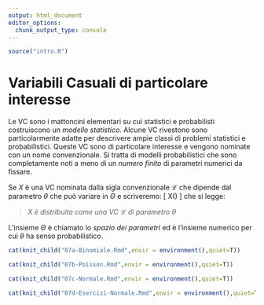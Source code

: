 ```yaml
---
output: html_document
editor_options: 
  chunk_output_type: console
---
```

```r
source("intro.R")

```

# Variabili Casuali di particolare interesse

Le VC sono i mattoncini elementari su cui statistici e probabilisti
costruiscono un _modello statistico_. Alcune VC rivestono sono 
particolarmente adatte per descrivere ampie classi di problemi statistici e probabilistici. 
Queste VC sono di particolare interesse e vengono nominate con un nome convenzionale.
Si tratta di modelli probabilistici che sono completamente noti a meno di un _numero finito_ di parametri 
numerici da fissare.

Se $X$ è una VC nominata dalla sigla convenzionale $\mathscr{L}$ che dipende dal parametro $\theta$ che può variare in $\Theta$ e scriveremo:
\[
X\sim\mathscr{L}(\theta)
\]
che si legge:

> _$X$ è distribuita come una VC $\mathscr{L}$ di parametro $\theta$_

L'insieme $\Theta$ è chiamato lo _spazio dei parametri_ ed è l'insieme numerico
per cui $\theta$ ha senso probabilistico.

```r
cat(knit_child("07a-Binomiale.Rmd",envir = environment(),quiet=T))
```

```r
cat(knit_child("07b-Poisson.Rmd",envir = environment(),quiet=T))
```

```r
cat(knit_child("07c-Normale.Rmd",envir = environment(),quiet=T))
```

```r
cat(knit_child("07d-Esercizi-Normale.Rmd",envir = environment(),quiet=T))
```
